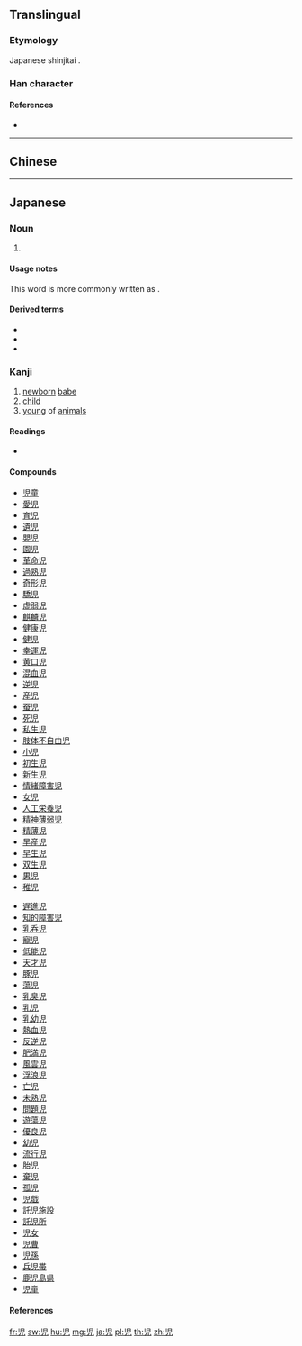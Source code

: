{{character info/new}}
{{also|兒|儿}}
==Translingual==
{{Han simplified forms|兒|児|儿}}

===Etymology===
Japanese shinjitai {{Han simp|兒|f=臼|t=旧|nocap=y}}.

===Han character===
{{Han char|rn=10|rad=儿|as=05|sn=7|four=|canj=LAHU|ids=⿱旧儿}}

====References====
* {{Han ref|kx=0125.021|dkj=01364|dj=0265.050|hdz=10270.020|uh=5150|ud=20816}}

----

==Chinese==
{{zh-see|兒|v}}

----

==Japanese==

===Noun===
{{ja-noun|こ|kyu=兒}}

# {{alternative form of|子|lang=ja}}

====Usage notes====
This word is more commonly written as {{ja-l|子}}.

====Derived terms====
* {{l|ja|良い児}}
* {{l|ja|売り児}}
* {{l|ja|乳飲み児}}

===Kanji===
{{ja-kanji|grade=4|rs=儿05|style=s|kyu=兒}}

# [[newborn]] [[babe]]
# [[child]]
# [[young]] of [[animals]]

====Readings====
* {{ja-readings|kanon=[[じ]] (ji), [[げい]] (gei)|goon=[[に]] (ni), [[げ]] (ge)|kun=[[こ]] (ko)|nanori=[[る]] (ru)}}

====Compounds====
{{top2}}
* [[児童]]
* [[愛児]]
* [[育児]]
* [[遺児]]
* [[嬰児]]
* [[園児]]
* [[革命児]]
* [[過熟児]]
* [[奇形児]]
* [[驕児]]
* [[虚弱児]]
* [[麒麟児]]
* [[健康児]]
* [[健児]]
* [[幸運児]]
* [[黄口児]]
* [[混血児]]
* [[逆児]]
* [[産児]]
* [[蚕児]]
* [[死児]]
* [[私生児]]
* [[肢体不自由児]]
* [[小児]]
* [[初生児]]
* [[新生児]]
* [[情緒障害児]]
* [[女児]]
* [[人工栄養児]]
* [[精神薄弱児]]
* [[精薄児]]
* [[早産児]]
* [[早生児]]
* [[双生児]]
* [[男児]]
* [[稚児]]
{{mid2}}
* [[遅進児]]
* [[知的障害児]]
* [[乳呑児]]
* [[寵児]]
* [[低能児]]
* [[天才児]]
* [[豚児]]
* [[蕩児]]
* [[乳臭児]]
* [[乳児]]
* [[乳幼児]]
* [[熱血児]]
* [[反逆児]]
* [[肥満児]]
* [[風雲児]]
* [[浮浪児]]
* [[亡児]]
* [[未熟児]]
* [[問題児]]
* [[遊蕩児]]
* [[優良児]]
* [[幼児]]
* [[流行児]]
* [[胎児]]
* [[棄児]]
* [[孤児]]
* [[児戯]]
* [[託児施設]]
* [[託児所]]
* [[児女]]
* [[児曹]]
* [[児孫]]
* [[兵児帯]]
* [[鹿児島県]]
* [[児童]]
{{bottom}}

====References====
{{ja-kref
|jis=3B79
|ku=2789
|shift=8E99
|euc=BBF9
|freq=679
|nelson=572
|newnelson=355
|halpern=2546
|kld=1617
|heisig=58
|tuttle=4c3.3
}}

[[fr:児]]
[[sw:児]]
[[hu:児]]
[[mg:児]]
[[ja:児]]
[[pl:児]]
[[th:児]]
[[zh:児]]